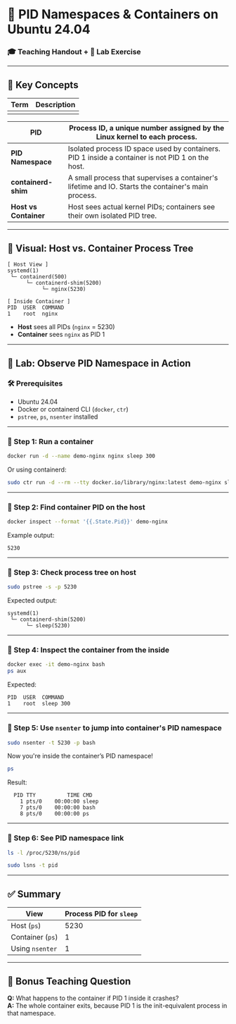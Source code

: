 # 📜 PID Namespaces & Containers on Ubuntu 24.04

### 🎓 Teaching Handout + 🥪 Lab Exercise

---

## 👀 Key Concepts

| Term | Description |
| ---- | ----------- |
|      |             |

| **PID**               | Process ID, a unique number assigned by the Linux kernel to each process.                           |
| --------------------- | --------------------------------------------------------------------------------------------------- |
| **PID Namespace**     | Isolated process ID space used by containers. PID 1 inside a container is not PID 1 on the host.    |
| **containerd-shim**   | A small process that supervises a container's lifetime and IO. Starts the container's main process. |
| **Host vs Container** | Host sees actual kernel PIDs; containers see their own isolated PID tree.                           |

---

## 📀 Visual: Host vs. Container Process Tree

```
[ Host View ]
systemd(1)
 └─ containerd(500)
      └─ containerd-shim(5200)
           └─ nginx(5230)

[ Inside Container ]
PID  USER  COMMAND
1    root  nginx
```

- **Host** sees all PIDs (`nginx` = 5230)
- **Container** sees `nginx` as PID 1

---

## 🥪 Lab: Observe PID Namespace in Action

### 🛠️ Prerequisites

- Ubuntu 24.04
- Docker or containerd CLI (`docker`, `ctr`)
- `pstree`, `ps`, `nsenter` installed

---

### 🔹 Step 1: Run a container

```bash
docker run -d --name demo-nginx nginx sleep 300
```

Or using containerd:

```bash
sudo ctr run -d --rm --tty docker.io/library/nginx:latest demo-nginx sleep 300
```

---

### 🔹 Step 2: Find container PID on the **host**

```bash
docker inspect --format '{{.State.Pid}}' demo-nginx
```

Example output:

```
5230
```

---

### 🔹 Step 3: Check process tree on host

```bash
sudo pstree -s -p 5230
```

Expected output:

```
systemd(1)
 └─ containerd-shim(5200)
      └─ sleep(5230)
```

---

### 🔹 Step 4: Inspect the container from the inside

```bash
docker exec -it demo-nginx bash
ps aux
```

Expected:

```
PID  USER  COMMAND
1    root  sleep 300
```

---

### 🔹 Step 5: Use `nsenter` to jump into container's PID namespace

```bash
sudo nsenter -t 5230 -p bash
```

Now you're inside the container’s PID namespace!

```bash
ps
```

Result:

```
  PID TTY          TIME CMD
    1 pts/0    00:00:00 sleep
    7 pts/0    00:00:00 bash
    8 pts/0    00:00:00 ps
```

---

### 🔹 Step 6: See PID namespace link

```bash
ls -l /proc/5230/ns/pid
```

```bash
sudo lsns -t pid
```

---

## ✅ Summary

| View             | Process PID for `sleep` |
| ---------------- | ----------------------- |
| Host (`ps`)      | 5230                    |
| Container (`ps`) | 1                       |
| Using `nsenter`  | 1                       |

---

## 🤩 Bonus Teaching Question

**Q:** What happens to the container if PID 1 inside it crashes?\
**A:** The whole container exits, because PID 1 is the init-equivalent process in that namespace.

